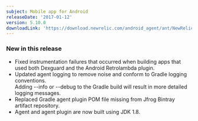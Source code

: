 ```yaml
---
subject: Mobile app for Android
releaseDate: '2017-01-12'
version: 5.10.0
downloadLink: 'https://download.newrelic.com/android_agent/ant/NewRelic_Android_Agent_5.10.0.zip'
---
```


### New in this release

* Fixed instrumentation failures that occurred when building apps that used both Dexguard and the Android Retrolambda plugin.
* Updated agent logging to remove noise and conform to Gradle logging conventions.  
  Adding --info or --debug to the Gradle build will result in more detailed logging messages.
* Replaced Gradle agent plugin POM file missing from Jfrog Bintray artifact repository.
* Agent and agent plugin are now built using JDK 1.8.
